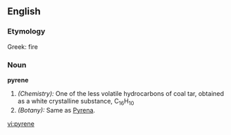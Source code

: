 ==English==

===Etymology===
Greek: fire
===Noun===
'''pyrene'''

#''(Chemistry):'' One of the less volatile hydrocarbons of coal tar, obtained as a white crystalline substance, C<sub>16</sub>H<sub>10</sub>
#''(Botany):'' Same as [[Pyrena]].

[[vi:pyrene]]